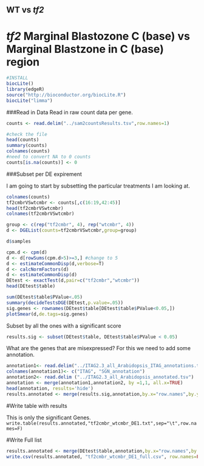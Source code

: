 WT vs *tf2*
----

*tf2* Marginal Blastozone C (base) vs Marginal Blastzone in C (base) region 
====================================================

```r
#INSTALL
biocLite()
library(edgeR)
source("http://bioconductor.org/biocLite.R")
biocLite("limma")
```

###Read in Data
Read in raw count data per gene.

```r
counts <- read.delim("../sam2countsResults.tsv",row.names=1)

#check the file
head(counts)
summary(counts)
colnames(counts)
#need to convert NA to 0 counts
counts[is.na(counts)] <- 0
```

###Subset per DE expirement

I am going to start by subsetting the particular treatments I am looking at. 

```r
colnames(counts)
tf2cmbrVSwtcmbr <- counts[,c(16:19,42:45)]
head(tf2cmbrVSwtcmbr)
colnames(tf2cmbrVSwtcmbr)
```

```r
group <- c(rep("tf2cmbr", 4), rep("wtcmbr", 4))
d <- DGEList(counts=tf2cmbrVSwtcmbr,group=group)
```

```r
d$samples
```

```r
cpm.d <- cpm(d)
d <- d[rowSums(cpm.d>5)>=3,] #change to 5
d <- estimateCommonDisp(d,verbose=T) 
d <- calcNormFactors(d)
d <- estimateCommonDisp(d)
DEtest <- exactTest(d,pair=c("tf2cmbr","wtcmbr"))
head(DEtest$table)

sum(DEtest$table$PValue<.05)
summary(decideTestsDGE(DEtest,p.value=.05))
sig.genes <- rownames(DEtest$table[DEtest$table$PValue<0.05,])
plotSmear(d,de.tags=sig.genes)
```

Subset by all the ones with a significant score

```r
results.sig <- subset(DEtest$table, DEtest$table$PValue < 0.05)
```

What are the genes that are misexpressed?
For this we need to add some annotation.

```r
annotation1<- read.delim("../ITAG2.3_all_Arabidopsis_ITAG_annotations.tsv", header=FALSE)  #Changed to the SGN human readable annotation
colnames(annotation1)<- c("ITAG", "SGN_annotation")
annotation2<- read.delim ("../ITAG2.3_all_Arabidopsis_annotated.tsv")
annotation <- merge(annotation1,annotation2, by =1,1, all.x=TRUE)
head(annotation, results='hide') 
results.annotated <- merge(results.sig,annotation,by.x="row.names",by.y="ITAG",all.x=T,sort=F)
```

#Write table with results

This is only the significant Genes.
```write.table(results.annotated,"tf2cmbr_wtcmbr_DE1.txt",sep="\t",row.names=F)```

#Write Full list

```r
results.annotated <- merge(DEtest$table,annotation,by.x="row.names",by.y="ITAG",all.x=T,sort=F) #merge
write.csv(results.annotated, "tf2cmbr_wtcmbr_DE1_full.csv", row.names=FALSE, na="") #write csv
```
